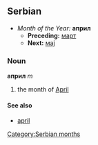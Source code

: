 ==Serbian==
*''Month of the Year:'' '''април'''
**'''Preceding:''' [[март]]
**'''Next:''' [[мај]]
===Noun===
'''април''' ''m''
#the month of [[April]]
====See also====
*[[april]]
[[Category:Serbian months]]